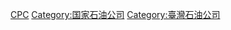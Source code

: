 {{Catmore}}

[[Category:中華民國公營事業|CPC]]
[[Category:国家石油公司|Category:国家石油公司]]
[[Category:臺灣石油公司|Category:臺灣石油公司]]
